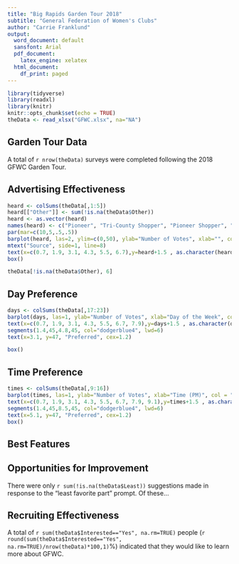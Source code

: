 ```yaml
---
title: "Big Rapids Garden Tour 2018"
subtitle: "General Federation of Women's Clubs"
author: "Carrie Franklund"
output:
  word_document: default
  sansfont: Arial
  pdf_document: 
    latex_engine: xelatex
  html_document:
    df_print: paged
---
```

\setmonofont{Arial}
\setsansfont{Arial}
\setromanfont{Arial}

```r
library(tidyverse)
library(readxl)
library(knitr)
knitr::opts_chunk$set(echo = TRUE)
theData <- read_xlsx("GFWC.xlsx", na="NA")
```


## Garden Tour Data

A total of `r nrow(theData)` surveys were completed following the 2018 GFWC Garden Tour. 

## Advertising Effectiveness

```r
heard <- colSums(theData[,1:5])
heard[["Other"]] <- sum(!is.na(theData$Other))
heard <- as.vector(heard)
names(heard) <- c("Pioneer", "Tri-County Shopper", "Pioneer Shopper", "Radio", "Friend", "Other")
par(mar=c(10,5,.5,.5))
barplot(heard, las=2, ylim=c(0,50), ylab="Number of Votes", xlab="", col = "dodgerblue4")
mtext("Source", side=1, line=8)
text(x=c(0.7, 1.9, 3.1, 4.3, 5.5, 6.7),y=heard+1.5 , as.character(heard))
box()
```


```r

theData[!is.na(theData$Other), 6]

```

## Day Preference
```r
days <- colSums(theData[,17:23])
barplot(days, las=1, ylab="Number of Votes", xlab="Day of the Week", col = "dodgerblue4", ylim = c(0,50))
text(x=c(0.7, 1.9, 3.1, 4.3, 5.5, 6.7, 7.9),y=days+1.5 , as.character(days))
segments(1.4,45,4.8,45, col="dodgerblue4", lwd=6)
text(x=3.1, y=47, "Preferred", cex=1.2)

box()
```


## Time Preference
```r
times <- colSums(theData[,9:16])
barplot(times, las=1, ylab="Number of Votes", xlab="Time (PM)", col = "dodgerblue4", ylim = c(0,50))
text(x=c(0.7, 1.9, 3.1, 4.3, 5.5, 6.7, 7.9, 9.1),y=times+1.5 , as.character(times))
segments(1.4,45,8.5,45, col="dodgerblue4", lwd=6)
text(x=5.1, y=47, "Preferred", cex=1.2)
box()
```


## Best Features


## Opportunities for Improvement  
There were only `r sum(!is.na(theData$Least))` suggestions made in response to the "least favorite part" prompt. Of these...


## Recruiting Effectiveness  
A total of `r sum(theData$Interested=="Yes", na.rm=TRUE)` people (`r round(sum(theData$Interested=="Yes", na.rm=TRUE)/nrow(theData)*100,1)`%) indicated that they would like to learn more about GFWC. 
